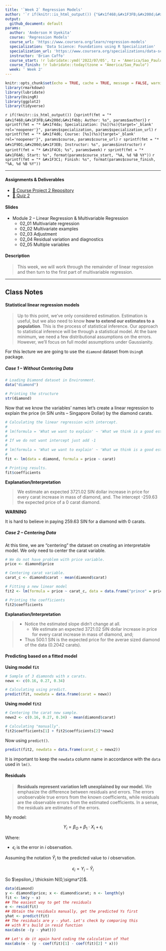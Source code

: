 ```yaml
---
title: '`Week 2` Regression Models'
author: '`r if(knitr::is_html_output()) {"&#x1f468;&#x1F3FB;&#x200d;&#x1f4bb; Anderson H Uyekita"} else {NULL}`'
output:
  github_document: default
params:
  author: 'Anderson H Uyekita'
  course: 'Regression Models'
  course_url: 'https://www.coursera.org/learn/regression-models'
  specialization: 'Data Science: Foundations using R Specialization'
  specialization_url: 'https://www.coursera.org/specializations/data-science-foundations-r'
  instructor: 'Brian Caffo'
  course_start: !r lubridate::ymd('2022/07/05', tz = 'America/Sao_Paulo')
  course_finish: !r lubridate::today(tzone = "America/Sao_Paulo")
  week: ' Week 2'
---
```


```r
knitr::opts_chunk$set(echo = TRUE, cache = TRUE, message = FALSE, warning = FALSE)
library(rmarkdown)
library(lubridate)
library(UsingR)
library(ggplot2)
library(tidyverse)
```

`r if(!knitr::is_html_output()) {sprintf(fmt = "* &#x1f468;&#x1F3FB;&#x200d;&#x1f4bb; Author: %s", params$author)}`
`r sprintf(fmt = "* &#x1f4da; Specialization: [%s](%s){target='_blank' rel='noopener'}", params$specialization, params$specialization_url)`
`r sprintf(fmt = "* &#x1f4d6; Course: [%s](%s){target='_blank' rel='noopener'}", params$course, params$course_url)`
    `r sprintf(fmt = "* &#x1F9D1;&#x200d;&#x1F3EB; Instructor: %s", params$instructor)`
`r sprintf(fmt = "* &#x1F4C6; %s", params$week)`
    `r sprintf(fmt = "* &#x1F6A6; Start: %s", format(params$course_start, "%A, %d %B %Y"))`
    `r sprintf(fmt = "* &#x1F3C1; Finish: %s", format(params$course_finish, "%A, %d %B %Y"))`

--------------------------------------------------------------------------------

#### Assignments & Deliverables

* [&#x1F680; Course Project 2 Repository](https://github.com/AndersonUyekita/regression-models_course-project-2)
* [&#x1F4DD; Quiz 2](./quiz-2_regression-models.md)

#### Slides

* Module 2 -- Linear Regression & Multivariable Regression
    * 02_01 Multivariate regression
    * 02_02 Multivariate examples
    * 02_03 Adjustment
    * 02_04 Residual variation and diagnostics
    * 02_05 Multiple variables

#### Description

> This week, we will work through the remainder of linear regression and then turn to the first part of multivariable regression.

--------------------------------------------------------------------------------

## Class Notes

#### Statistical linear regression models

> Up to this point, we’ve only considered estimation. Estimation is useful, but we also need to know **how to extend our estimates to a population**. This is the process of statistical inference. Our approach to statistical inference will be through a statistical model. At the bare minimum, we need a few distributional assumptions on the errors. However, we’ll focus on full model assumptions under Gaussianity.  

For this lecture we are going to use the `diamond` dataset from `UsingR` package.

##### Case 1 -- Without Centering Data

```r
# Loading Diamond dataset in Environment.
data("diamond")

# Printing the structure
str(diamond)
```

Now that we know the variables' names let's create a linear regression to explain the price (in SIN units -- Singapore Dollar) by the diamond carats.

```r
# Calculating the linear regression with intercept.
#
# lm(formula = 'What we want to explain' ~ 'What we think is a good estimator' )
#
# If we do not want intercept just add -1
#
# lm(formula = 'What we want to explain' ~ 'What we think is a good estimator' - 1 ) # With no intercept
#
fit <- lm(data = diamond, formula = price ~ carat)

# Printing results.
fit$coefficients
```
**Explanation/Interpretation**

> We estimate an expected 3721.02 SIN dollar increase in price for every carat increase in mass of diamond, and.
> The intercept -259.63 the expected price of a 0 carat diamond.

**WARNING**

It is hard to believe in paying 259.63 SIN for a diamond with 0 carats.

##### Case 2 -- Centering Data

At this time, we are "centering" the dataset on creating an interpretable model. We only need to center the carat variable.

```r
# We do not have problem with price variable.
price <- diamond$price

# Centering carat variable.
carat_c <- diamond$carat - mean(diamond$carat)

# Fitting a new linear model
fit2 <- lm(formula = price ~ carat_c, data = data.frame("prince" = price, "carat_c" = carat_c))

# Printing the coefficients
fit2$coefficients
```

**Explanation/Interpretation**

> * Notice the estimated slope didn’t change at all.
>   * We estimate an expected 3721.02 SIN dollar increase in price for every carat increase in mass of diamond, and;
> * Thus 500.1 SIN is the expected price for the averae sized diamond of the data (0.2042 carats).

#### Predicting based on a fitted model

**Using model `fit`**

```r
# Sample of 3 diamonds with x carats.
newx <- c(0.16, 0.27, 0.34)

# Calculating using predict.
predict(fit, newdata = data.frame(carat = newx))
```

**Using model `fit2`**

```r
# Centering the carat new sample.
newx2 <- c(0.16, 0.27, 0.34) - mean(diamond$carat)

# Calculating "manually".
fit2$coefficients[1] + fit2$coefficients[2]*newx2
```

Now using `predict()`.

```r
predict(fit2, newdata = data.frame(carat_c = newx2))
```

It is important to keep the `newdata` column name in accordance with the `data` used in `lm()`.

#### Residuals

> **Residuals represent variation left unexplained by our model.** We emphasize the difference between residuals and errors. The errors unobservable true errors from the known coefficients, while residuals are the observable errors from the estimated coefficients. In a sense, the residuals are estimates of the errors.  

My model:

$$Y_i = \beta_O + \beta_1 \cdot X_i + \epsilon_i$$

Where:

* $\epsilon_i$ is the error in $i$ observation.

Assuming the notation $\hat Y_i$ to the predicted value to $i$ observation.

$$\epsilon_i = Y_i - \hat Y_i$$

So $\epsilon_i \thicksim N(0,\sigma^2)$.

```r
data(diamond)
y <- diamond$price; x <- diamond$carat; n <- length(y)
fit <- lm(y ~ x)
## The easiest way to get the residuals
e <- resid(fit)
## Obtain the residuals manually, get the predicted Ys first
yhat <- predict(fit)
## The residuals are y - yhat. Let's check by comparing this
## with R's build in resid function
max(abs(e -(y - yhat)))

## Let's do it again hard coding the calculation of Yhat
max(abs(e - (y - coef(fit)[1] - coef(fit)[2] * x)))
```